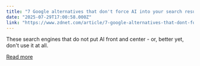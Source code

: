 ```yaml
---
title: "7 Google alternatives that don't force AI into your search results"
date: "2025-07-29T17:00:58.000Z"
link: "https://www.zdnet.com/article/7-google-alternatives-that-dont-force-ai-into-your-search-results/"
---
```


These search engines that do not put AI front and center - or, better yet, don't use it at all.

[Read more](https://www.zdnet.com/article/7-google-alternatives-that-dont-force-ai-into-your-search-results/)
